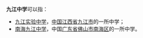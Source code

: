'''九江中学'''可以指：

*[[九江实验中学|九江实验中学]]，[[中国|中国]][[江西省|江西省]][[九江市|九江市]]的一所中学；
*[[南海九江中学|南海九江中学]]，中国[[广东省|广东省]][[佛山市|佛山市]][[南海区|南海区]]的一所中学。

{{消歧義|CAT=四字教育機構消歧義}}